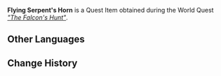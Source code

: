 {{Item Infobox
|id           = 120203
|image        = Item Flying Serpents Horn.png
|type         = Quest Items
|description  = This, as the name implies, is the horn of a flying serpent. The tribes of the desert will grind it down to powder to make ineffective potions and tout these creations as potent tonics to swindle researchers in the city. It sells quite well.
|source1      = [["The Falcon's Hunt"]]
}}
'''Flying Serpent's Horn''' is a Quest Item obtained during the World Quest ''[["The Falcon's Hunt"]]''.

==Other Languages==
{{Other Languages
|default_hidden = 1
|en      = Flying Serpent's Horn
|zhs     = 飞蛇之角
|zhs_rm  = Fēishé zhī Jiǎo
|zht     = 飛蛇之角
|zht_rm  = Fēishé zhī Jiǎo
|ja      = トビヘビの角
|ja_rm   = Tobihebi no Tsuno
|ko      = 날뱀의 뿔
|ko_rm   = Nalbaem-ui Ppul
|es      = Cuerno de aerofidio
|fr      = Corne de Serpent volant
|ru      = Рог летучего змея
|th      = เขาของอสรพิษบันเหิน
|th_rm   = 
|vi      = Sừng Rắn Bay
|de      = Horn einer Flugschlange
|id      = Tanduk Flying Serpent
|pt      = Chifre de Cobra Voadora
|tr      = Uçan Yılanın Boynuzu
|it      = Corno di Serpente volante
}}

==Change History==
{{Change History|3.4}}